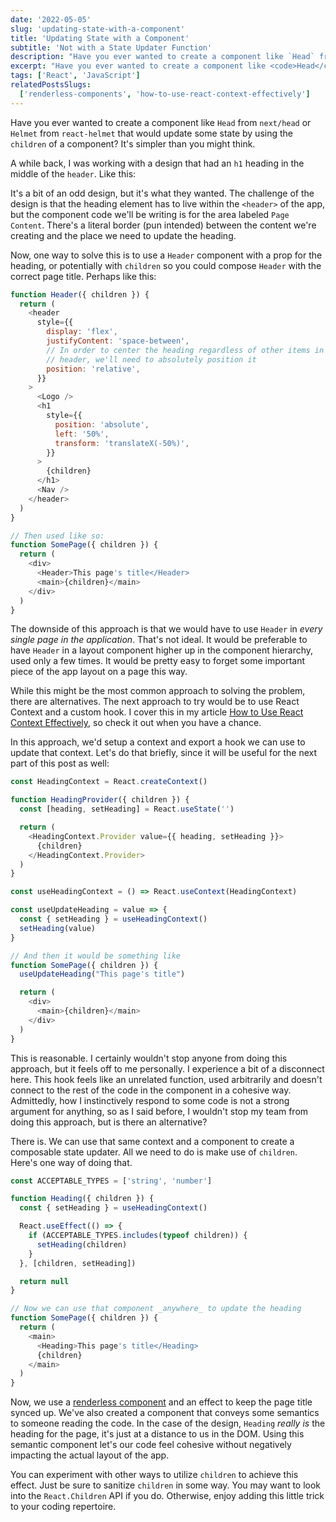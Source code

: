 ```yaml
---
date: '2022-05-05'
slug: 'updating-state-with-a-component'
title: 'Updating State with a Component'
subtitle: 'Not with a State Updater Function'
description: "Have you ever wanted to create a component like `Head` from `next/head` or `Helmet` from `react-helmet` that would update some state by using the `children` of a component? It's simpler than you might think."
excerpt: "Have you ever wanted to create a component like <code>Head</code> from <code>next/head</code> or <code>Helmet</code> from <code>react-helmet</code> that would update some state by using the <code>children</code> of a component? It's simpler than you might think."
tags: ['React', 'JavaScript']
relatedPostsSlugs:
  ['renderless-components', 'how-to-use-react-context-effectively']
---
```



Have you ever wanted to create a component like `Head` from `next/head` or `Helmet` from `react-helmet` that would update some state by using the `children` of a component? It's simpler than you might think.

A while back, I was working with a design that had an `h1` heading in the middle of the `header`. Like this:

<OffsetWrap>
  <Example />
</OffsetWrap>

It's a bit of an odd design, but it's what they wanted. The challenge of the design is that the heading element has to live within the `<header>` of the app, but the component code we'll be writing is for the area labeled `Page Content`. There's a literal border (pun intended) between the content we're creating and the place we need to update the heading.

Now, one way to solve this is to use a `Header` component with a prop for the heading, or potentially with `children` so you could compose `Header` with the correct page title. Perhaps like this:

```javascript
function Header({ children }) {
  return (
    <header
      style={{
        display: 'flex',
        justifyContent: 'space-between',
        // In order to center the heading regardless of other items in the
        // header, we'll need to absolutely position it
        position: 'relative',
      }}
    >
      <Logo />
      <h1
        style={{
          position: 'absolute',
          left: '50%',
          transform: 'translateX(-50%)',
        }}
      >
        {children}
      </h1>
      <Nav />
    </header>
  )
}

// Then used like so:
function SomePage({ children }) {
  return (
    <div>
      <Header>This page's title</Header>
      <main>{children}</main>
    </div>
  )
}
```

The downside of this approach is that we would have to use `Header` in _every single page in the application_. That's not ideal. It would be preferable to have `Header` in a layout component higher up in the component hierarchy, used only a few times. It would be pretty easy to forget some important piece of the app layout on a page this way.

While this might be the most common approach to solving the problem, there are alternatives. The next approach to try would be to use React Context and a custom hook. I cover this in my article [How to Use React Context Effectively](/how-to-use-react-context-effectively), so check it out when you have a chance.

In this approach, we'd setup a context and export a hook we can use to update that context. Let's do that briefly, since it will be useful for the next part of this post as well:

```javascript
const HeadingContext = React.createContext()

function HeadingProvider({ children }) {
  const [heading, setHeading] = React.useState('')

  return (
    <HeadingContext.Provider value={{ heading, setHeading }}>
      {children}
    </HeadingContext.Provider>
  )
}

const useHeadingContext = () => React.useContext(HeadingContext)

const useUpdateHeading = value => {
  const { setHeading } = useHeadingContext()
  setHeading(value)
}

// And then it would be something like
function SomePage({ children }) {
  useUpdateHeading("This page's title")

  return (
    <div>
      <main>{children}</main>
    </div>
  )
}
```

This is reasonable. I certainly wouldn't stop anyone from doing this approach, but it feels off to me personally. I experience a bit of a disconnect here. This hook feels like an unrelated function, used arbitrarily and doesn't connect to the rest of the code in the component in a cohesive way. Admittedly, how I instinctively respond to some code is not a strong argument for anything, so as I said before, I wouldn't stop my team from doing this approach, but is there an alternative?

There is. We can use that same context and a component to create a composable state updater. All we need to do is make use of `children`. Here's one way of doing that. <Marker content="There are quite a few ways you could manipulate <code>children</code> to suit your needs." />

```javascript
const ACCEPTABLE_TYPES = ['string', 'number']

function Heading({ children }) {
  const { setHeading } = useHeadingContext()

  React.useEffect(() => {
    if (ACCEPTABLE_TYPES.includes(typeof children)) {
      setHeading(children)
    }
  }, [children, setHeading])

  return null
}

// Now we can use that component _anywhere_ to update the heading
function SomePage({ children }) {
  return (
    <main>
      <Heading>This page's title</Heading>
      {children}
    </main>
  )
}
```

Now, we use a [renderless component](/renderless-components) and an effect to keep the page title synced up. We've also created a component that conveys some semantics to someone reading the code. In the case of the design, `Heading` _really is_ the heading for the page, it's just at a distance to us in the DOM. Using this semantic component let's our code feel cohesive without negatively impacting the actual layout of the app.

You can experiment with other ways to utilize `children` to achieve this effect. Just be sure to sanitize `children` in some way. You may want to look into the `React.Children` API if you do. Otherwise, enjoy adding this little trick to your coding repertoire.
